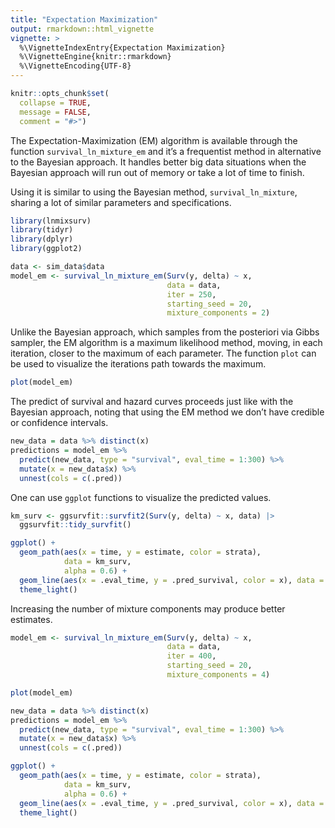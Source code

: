 ```yaml
---
title: "Expectation Maximization"
output: rmarkdown::html_vignette
vignette: >
  %\VignetteIndexEntry{Expectation Maximization}
  %\VignetteEngine{knitr::rmarkdown}
  %\VignetteEncoding{UTF-8}
---
```

  
```r
knitr::opts_chunk$set(
  collapse = TRUE,
  message = FALSE,
  comment = "#>")
```
  
The Expectation-Maximization (EM) algorithm is available through the function `survival_ln_mixture_em` and it's a frequentist method in alternative to the Bayesian approach. It handles better big data situations when the Bayesian approach will run out of memory or take a lot of time to finish.
  
Using it is similar to using the Bayesian method, `survival_ln_mixture`, sharing a lot of similar parameters and specifications.
  
```r
library(lnmixsurv)
library(tidyr)
library(dplyr)
library(ggplot2)

data <- sim_data$data
model_em <- survival_ln_mixture_em(Surv(y, delta) ~ x,
                                   data = data,
                                   iter = 250,
                                   starting_seed = 20,
                                   mixture_components = 2)
```

Unlike the Bayesian approach, which samples from the posteriori via Gibbs sampler, the EM algorithm is a maximum likelihood method, moving, in each iteration, closer to the maximum of each parameter. The function `plot` can be used to visualize the iterations path towards the maximum.

```r
plot(model_em)
```

The predict of survival and hazard curves proceeds just like with the Bayesian approach, noting that using the EM method we don't have credible or confidence intervals.

```r
new_data = data %>% distinct(x)
predictions = model_em %>%
  predict(new_data, type = "survival", eval_time = 1:300) %>%
  mutate(x = new_data$x) %>%
  unnest(cols = c(.pred))
```

One can use `ggplot` functions to visualize the predicted values.

```r
km_surv <- ggsurvfit::survfit2(Surv(y, delta) ~ x, data) |>
  ggsurvfit::tidy_survfit()

ggplot() +
  geom_path(aes(x = time, y = estimate, color = strata),
            data = km_surv,
            alpha = 0.6) +
  geom_line(aes(x = .eval_time, y = .pred_survival, color = x), data = predictions) +
  theme_light()
```

Increasing the number of mixture components may produce better estimates.

```r
model_em <- survival_ln_mixture_em(Surv(y, delta) ~ x,
                                   data = data,
                                   iter = 400,
                                   starting_seed = 20,
                                   mixture_components = 4)

plot(model_em)
```

```r
new_data = data %>% distinct(x)
predictions = model_em %>%
  predict(new_data, type = "survival", eval_time = 1:300) %>%
  mutate(x = new_data$x) %>%
  unnest(cols = c(.pred))

ggplot() +
  geom_path(aes(x = time, y = estimate, color = strata),
            data = km_surv,
            alpha = 0.6) +
  geom_line(aes(x = .eval_time, y = .pred_survival, color = x), data = predictions) +
  theme_light()
```
